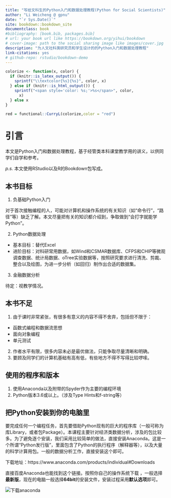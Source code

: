 ```yaml
--- 
title: "写给文科生的Python入门和数据处理教程(Python for Social Scientists)"
author: "Li Weicheng @ gpnu"
date: "`r Sys.Date()`"
site: bookdown::bookdown_site
documentclass: book
#bibliography: [book.bib, packages.bib]
# url: your book url like https://bookdown.org/yihui/bookdown
# cover-image: path to the social sharing image like images/cover.jpg
description: "为人文社科类研究员和学生设计的的Python入门和数据处理教程"
link-citations: yes
# github-repo: rstudio/bookdown-demo
---
```


```r
colorize <- function(x, color) {
  if (knitr::is_latex_output()) {
    sprintf("\\textcolor{%s}{%s}", color, x)
  } else if (knitr::is_html_output()) {
    sprintf("<span style='color: %s;'>%s</span>", color,
      x)
  } else x
}

red = functional::CurryL(colorize,color = "red")
```

# 引言 

本文是Python入门和数据处理教程，基于经管类本科课堂教学用的讲义，以供同学们自学和参考。

*p.s.* 本文使用RStudio以及R的Bookdown包写成。

## 本书目标

1. 负基础Python入门

对于首次接触编程的人，可能对计算机和操作系统的有关知识（如“命令行”，“路径”等）缺乏了解。本文尽量把有关的知识都介绍到，争取做到“会打字就能学Python”。

2. Python数据处理

* 基本目标：替代Excel
* 进阶目标：对科研常用数据，如Wind和CSMAR数据库、CFPS和CHIP等微观调查数据、统计局数据、oTree实验数据等，按照研究要求进行清洗、剪裁、整合以及绘图，为进一步分析（如回归）制作出合适的数据集。

3. 金融数据分析

待定：视教学情况。

## 本书不足

1. 由于课时非常紧张，有很多有意义的内容不得不舍弃，包括但不限于：

* 函数式编程和数据流思想
* 面向对象编程
* 单元测试

2. 作者水平有限，很多内容未必是最优做法，只能争取尽量清晰和明确。
3. 要顾及同学们的计算机基础有高有低，有些地方不得不写得比较啰嗦。

## 使用的程序和版本


1. 使用Anaconda以及附带的Spyder作为主要的编程环境
2. Python版本3.6或以上。（涉及Type Hints和f-string等）


## 把Python安装到你的电脑里

要完成任何一个编程任务，首先要借助Python现有的巨大的程序库（一般可称为库Library，或者包Package）。本课程主要针对经济类数据分析，涉及的包比较多。为了避免逐个安装，我们采用比较简单的做法，直接安装Anaconda。这是一个所谓“Python发行版”，里面包含了Python的执行程序（解释器等），以及大量的科学计算用包。一般的数据分析工作，直接安装这个即可。

下载地址：https://www.anaconda.com/products/individual#Downloads

直接百度Anaconda也能找到这个链接。按照你自己的操作系统下载 ，一般选择**最新版**，现在的电脑一般选择**64bit**的安装文件，安装过程采用**默认选项**即可。


![](images/anaconda_download.png "下载anaconda")

